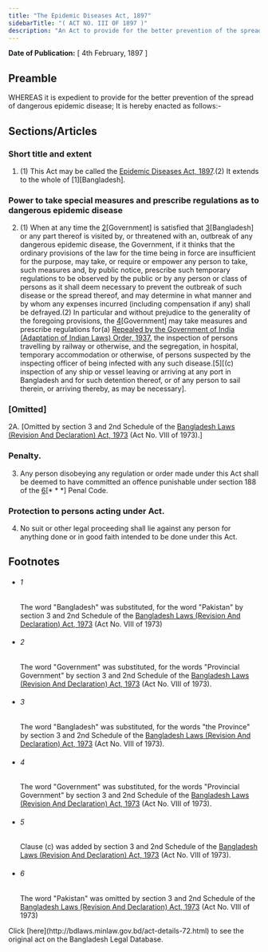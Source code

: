 ```yaml
---
title: "The Epidemic Diseases Act, 1897"
sidebarTitle: "( ACT NO. III OF 1897 )"
description: "An Act to provide for the better prevention of the spread of Dangerous Epidemic Disease."
---
```


**Date of Publication:** [ 4th February, 1897 ]

## Preamble

WHEREAS it is expedient to provide for the better prevention of the spread of dangerous epidemic disease; It is hereby enacted as follows:-

## Sections/Articles

### Short title and extent

1. (1) This Act may be called the [Epidemic Diseases Act, 1897](/laws/act-72 "Epidemic Diseases Act, 1897").(2) It extends to the whole of [1][Bangladesh].

### Power to take special measures and prescribe regulations as to dangerous epidemic disease

2. (1) When at any time the [2](1)[Government] is satisfied that [3](2)[Bangladesh] or any part thereof is visited by, or threatened with an, outbreak of any dangerous epidemic disease, the Government, if it thinks that the ordinary provisions of the law for the time being in force are insufficient for the purpose, may take, or require or empower any person to take, such measures and, by public notice, prescribe such temporary regulations to be observed by the public or by any person or class of persons as it shall deem necessary to prevent the outbreak of such disease or the spread thereof, and may determine in what manner and by whom any expenses incurred (including compensation if any) shall be defrayed.(2) In particular and without prejudice to the generality of the foregoing provisions, the [4](3)[Government] may take measures and prescribe regulations for(a) [Repealed by the Government of India (Adaptation of Indian Laws) Order, 1937.](b) the inspection of persons travelling by railway or otherwise, and the segregation, in hospital, temporary accommodation or otherwise, of persons suspected by the inspecting officer of being infected with any such disease.[5][(c) inspection of any ship or vessel leaving or arriving at any port in Bangladesh and for such detention thereof, or of any person to sail therein, or arriving thereby, as may be necessary].

### [Omitted]

2A. [Omitted by section 3 and 2nd Schedule of the [Bangladesh Laws (Revision And Declaration) Act, 1973](/laws/act-430 "Bangladesh Laws (Revision And Declaration) Act, 1973") (Act No. VIII of 1973).]

### Penalty.

3. Any person disobeying any regulation or order made under this Act shall be deemed to have committed an offence punishable under section 188 of the [6](1)[\* \* \*] Penal Code.

### Protection to persons acting under Act.

4. No suit or other legal proceeding shall lie against any person for anything done or in good faith intended to be done under this Act.

## Footnotes

- ###### 1

  The word "Bangladesh" was substituted, for the word "Pakistan" by section 3 and 2nd Schedule of the [Bangladesh Laws (Revision And Declaration) Act, 1973](/laws/act-430 "Bangladesh Laws (Revision And Declaration) Act, 1973") (Act No. VIII of 1973)

- ###### 2

  The word "Government" was substituted, for the words "Provincial Government" by section 3 and 2nd Schedule of the [Bangladesh Laws (Revision And Declaration) Act, 1973](/laws/act-430 "Bangladesh Laws (Revision And Declaration) Act, 1973") (Act No. VIII of 1973).

- ###### 3

  The word "Bangladesh" was substituted, for the words "the Province" by section 3 and 2nd Schedule of the [Bangladesh Laws (Revision And Declaration) Act, 1973](/laws/act-430 "Bangladesh Laws (Revision And Declaration) Act, 1973") (Act No. VIII of 1973).

- ###### 4

  The word "Government" was substituted, for the words "Provincial Government" by section 3 and 2nd Schedule of the [Bangladesh Laws (Revision And Declaration) Act, 1973](/laws/act-430 "Bangladesh Laws (Revision And Declaration) Act, 1973") (Act No. VIII of 1973).

- ###### 5

  Clause (c) was added by section 3 and 2nd Schedule of the [Bangladesh Laws (Revision And Declaration) Act, 1973](/laws/act-430 "Bangladesh Laws (Revision And Declaration) Act, 1973") (Act No. VIII of 1973).

- ###### 6

  The word "Pakistan" was omitted by section 3 and 2nd Schedule of the [Bangladesh Laws (Revision And Declaration) Act, 1973](/laws/act-430 "Bangladesh Laws (Revision And Declaration) Act, 1973") (Act No. VIII of 1973)

<Note>
  Click [here](http://bdlaws.minlaw.gov.bd/act-details-72.html) to see the original act on the Bangladesh Legal Database.
</Note>
